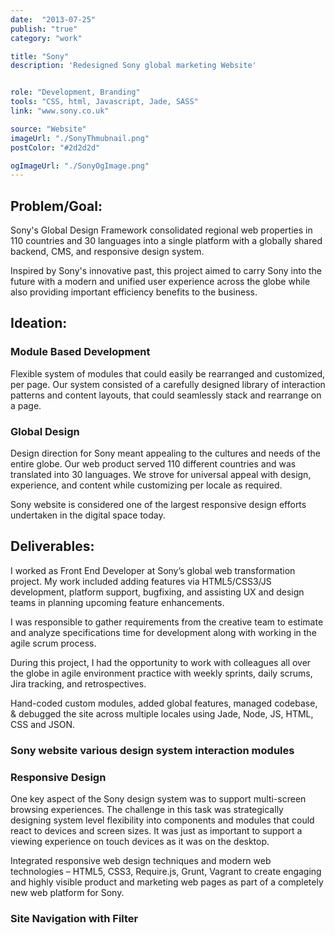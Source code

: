 ```yaml
---
date:  "2013-07-25"
publish: "true" 
category: "work"

title: "Sony"
description: 'Redesigned Sony global marketing Website'


role: "Development, Branding"
tools: "CSS, html, Javascript, Jade, SASS" 
link: "www.sony.co.uk"  

source: "Website"
imageUrl: "./SonyThmubnail.png"
postColor: "#2d2d2d"

ogImageUrl: "./SonyOgImage.png"
---
```



## Problem/Goal:
Sony's Global Design Framework consolidated regional web properties in 110 countries and 30 languages into a single platform with a globally shared backend, CMS, and responsive design system.

Inspired by Sony's innovative past, this project aimed to carry Sony into the future with a modern and unified user experience across the globe while also providing important efficiency benefits to the business.

## Ideation:

### Module Based Development

Flexible system of modules that could easily be rearranged and customized, per page. Our system consisted of a carefully designed library of interaction patterns and content layouts, that could seamlessly stack and rearrange on a page.

<ImageWrap srcName="SonyHeroModuleVariants" title="Sony Reusable Hero Module Variants" />

### Global Design

Design direction for Sony meant appealing to the cultures and needs of the entire globe. Our web product served 110 different countries and was translated into 30 languages. We strove for universal appeal with design, experience, and content while customizing per locale as required.

Sony website is considered one of the largest responsive design efforts undertaken in the digital space today. 

## Deliverables:

I worked as Front End Developer at Sony’s global web transformation project. My work included adding features via HTML5/CSS3/JS development, platform support, bugfixing, and assisting UX and design teams in planning upcoming feature enhancements.

I was responsible to gather requirements from the  creative team to estimate and analyze specifications time for development along with working in the agile scrum process. 

During this project, I had the opportunity to work with colleagues all over the globe in agile environment practice with weekly sprints, daily scrums, Jira tracking, and retrospectives.

Hand-coded custom modules, added global features, managed codebase, & debugged the site across multiple locales using Jade, Node, JS, HTML, CSS and JSON.

### Sony website various design system interaction modules
<PhotoGallery variant="Sony" />

### Responsive Design
One key aspect of the Sony design system was to support multi-screen browsing experiences. The challenge in this task was strategically designing system level flexibility into components and modules that could react to devices and screen sizes. It was just as important to support a viewing experience on touch devices as it was on the desktop.

Integrated responsive web design techniques and modern web technologies – HTML5, CSS3, Require.js, Grunt, Vagrant to create engaging and highly visible product and marketing web pages as part of a completely new web platform for Sony.


### Site Navigation with Filter
<ImageWrap srcName="SonyNavigationWithFilter" title="Site Navigation with Filter" />
